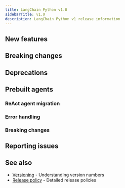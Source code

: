 ```yaml
---
title: LangChain Python v1.0
sidebarTitle: v1.0
description: LangChain Python v1 release information
---
```



<AlphaCallout />

## <Icon icon="sparkles" /> New features


## <Icon icon="ban" /> Breaking changes


## <Icon icon="box-archive" /> Deprecations


## <Icon icon="robot" /> Prebuilt agents

### ReAct agent migration


### Error handling


### Breaking changes


## <Icon icon="bullhorn" /> Reporting issues

## See also

- [Versioning](/oss/javascript/versioning) - Understanding version numbers
- [Release policy](/oss/javascript/release-policy) - Detailed release policies
